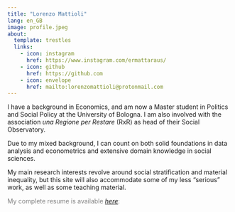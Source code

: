 ```yaml
---
title: "Lorenzo Mattioli"
lang: en_GB
image: profile.jpeg
about:
  template: trestles
  links:
    - icon: instagram
      href: https://www.instagram.com/ermattaraus/
    - icon: github
      href: https://github.com
    - icon: envelope
      href: mailto:lorenzomattioli@protonmail.com
---
```


I have a background in Economics, and am now a Master student in Politics and Social Policy at the University of Bologna. I am also involved with the association *una Regione per Restare* (RxR) as head of their Social Observatory.

Due to my mixed background, I can count on both solid foundations in data analysis and econometrics and extensive domain knowledge in social sciences.

My main research interests revolve around social stratification and material inequality, but this site will also accommodate some of my less "serious" work, as well as some teaching material.

::: {#resume .link style="color: gray;"}
My complete resume is available [*here*](CV%20inglese.pdf):
:::
